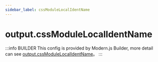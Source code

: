 ```yaml
---
sidebar_label: cssModuleLocalIdentName
---
```


# output.cssModuleLocalIdentName

:::info BUILDER
This config is provided by Modern.js Builder, more detail can see [output.cssModuleLocalIdentName](https://modernjs.dev/builder/en/api/config-output.html#output-cssmodulelocalidentname)。
:::


<Main />

